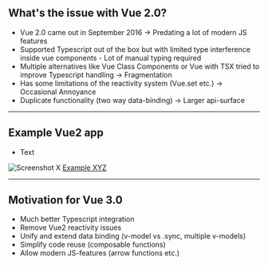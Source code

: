 <!-- section-title: Intro -->
## What's the issue with Vue 2.0?
- Vue 2.0 came out in September 2016 -> Predating a lot of modern JS features
- Supported Typescript out of the box but with limited type interference inside vue components - Lot of manual typing required
- Multiple alternatives like Vue Class Components or Vue with TSX tried to improve Typescript handling -> Fragmentation
- Has some limitations of the reactivity system (Vue.set etc.) -> Occasional Annoyance
- Duplicate functionality (two way data-binding) -> Larger api-surface

---

## Example Vue2 app

<!-- block-start: grid -->
<!-- block-start: column -->
<!-- classes: grid.sm -->
- Text

<!-- block-end -->
<!-- block-start: column -->
![Screenshot X](../../code/examples/vue2-issues/screenshot.png)
[Example XYZ](http://127.0.0.1:8085/examples/vue2-issues)

<!-- block-end -->
<!-- block-end -->

---

## Motivation for Vue 3.0
- Much better Typescript integration
- Remove Vue2 reactivity issues
- Unify and extend data binding (v-model vs .sync, multiple v-models)
- Simplify code reuse (composable functions)
- Allow modern JS-features (arrow functions etc.)
